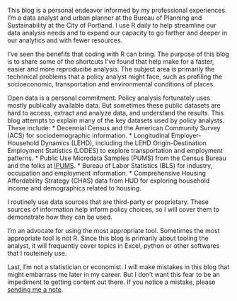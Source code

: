

This blog is a personal endeavor informed by my professional experiences. I'm a data analyst and urban planner at the Bureau of Planning and Sustainability at the City of Portland. I use R daily to help streamline our data analysis needs and to expand our capacity to go farther and deeper in our analytics and with fewer resources. 

I've seen the benefits that coding with R can bring. The purpose of this blog is to share some of the shortcuts I've found that help make for a faster, easier and more reproducibe analysis. The subject area is primarily the technnical problems that a policy analyst might face, such as profiling the socioeconomic, transportation and environmental conditions of places.

Open data is a personal commitment. Policy analysis fortunately uses mostly publically available data. But sometimes these public datasets are hard to access, extract and analyze data, and understand the results. This blog attempts to explain many of the key datasets used by policy analysts. These include:
* Decennial Census and the American Community Survey (ACS) for sociodemographic information.
* Longitudinal Employer-Household Dynamics (LEHD), including the LEHD Origin-Destination Employment Statistics (LODES) to explore transportation and employment patterns.
* Public Use Microdata Samples (PUMS) from the Census Bureau and the folks at [IPUMS](https://ipums.org/).
* Bureau of Labor Statistics (BLS) for industry, occupation and employment information.
* Comprehensive Housing Affordability Strategy (CHAS) data from HUD for exploring household income and demographics related to housing.

I routinely use data sources that are third-party or proprietary. These sources of information help inform policy choices, so I will cover them to demonstrate how they can be used.

I'm an advocate for using the most appropriate tool. Sometimes the most appropriate tool is not R. Since this blog is primarily about tooling the analyst, it will frequently cover topics in Excel, python or other softwares that I routeinely use.

Last, I'm not a statistician or economist. I will make mistakes in this blog that might embarrass me later in my career. But I don't want this fear to be an impediment to getting content out there. If you notice a mistake, please [sending me a note](mailto:nicholas.kobel@gmail.com). 

